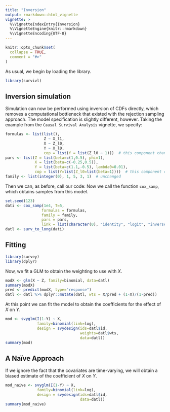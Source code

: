 ```yaml
---
title: "Inversion"
output: rmarkdown::html_vignette
vignette: >
  %\VignetteIndexEntry{Inversion}
  %\VignetteEngine{knitr::rmarkdown}
  %\VignetteEncoding{UTF-8}
---
```


```r
knitr::opts_chunk$set(
  collapse = TRUE,
  comment = "#>"
)
```

As usual, we begin by loading the library.

```r
library(survivl)
```

## Inversion simulation

Simulation can now be performed using inversion of CDFs directly, which removes
a computational bottleneck that existed with the rejection sampling approach. The
model specification is slightly different, however.  Taking the example from 
the `Causal Survival Analysis` vignette, we specify:

```r
formulas <- list(list(),
                 Z ~ X_l1,
                 X ~ Z_l0,
                 Y ~ X_l0,
                 cop = list(Y = list(Z_l0 ~ 1)))  # this component changed
pars <- list(Z = list(beta=c(1,0.5), phi=1),
             X = list(beta=c(-0.25,0.5)),
             Y = list(beta=c(1.1,-0.5), lambda0=0.01),
             cop = list(Y=list(Z_l0=list(beta=1))))  # this component changed
family <- list(integer(0), 1, 5, 3, 1)  # unchanged
```

Then we can, as before, call our code:
Now we call the function `cox_samp`, which obtains samples from this model.
```r
set.seed(123)
dati <- cox_samp(1e4, T=5,
                formulas = formulas, 
                family = family, 
                pars = pars,
                link = list(character(0), "identity", "logit", "inverse"))
datl <- surv_to_long(dati)
```

## Fitting

```r
library(survey)
library(dplyr)
```
Now, we fit a GLM to obtain the weighting to use with $X$.
```r
modX <- glm(X ~ Z, family=binomial, data=datl)
summary(modX)
pred <- predict(modX, type="response")
datl <- datl %>% dplyr::mutate(datl, wts = X/pred + (1-X)/(1-pred))
```

At this point we can fit the model to obtain the coefficients for the effect
of $X$ on $Y$.
```r
mod <- svyglm(I(1-Y) ~ X, 
              family=binomial(link=log), 
              design = svydesign(ids=datl$id,
                                 weights=datl$wts,
                                 data=datl))
summary(mod)
```

## A Naïve Approach

If we ignore the fact that the covariates are time-varying, we will obtain a biased estimate of the coefficient of $X$ on $Y$.

```r
mod_naive <- svyglm(I(1-Y) ~ X, 
              family=binomial(link=log), 
              design = svydesign(ids=datl$id,
                                 data=datl))
summary(mod_naive)
```
